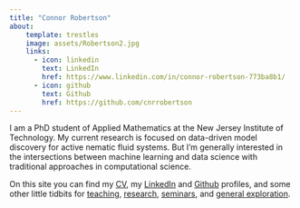 ```yaml
---
title: "Connor Robertson"
about:
    template: trestles
    image: assets/Robertson2.jpg
    links:
      - icon: linkedin
        text: LinkedIn
        href: https://www.linkedin.com/in/connor-robertson-773ba8b1/
      - icon: github
        text: Github
        href: https://github.com/cnrrobertson
---
```


I am a PhD student of Applied Mathematics at the New Jersey Institute of Technology.
My current research is focused on data-driven model discovery for active nematic fluid systems.
But I'm generally interested in the intersections between machine learning and data science with traditional approaches in computational science.

<!-- I am also fascinated by the topics of public infrastructure and agriculture, although they are quite unrelated to my current work. -->
<!-- Honestly, I'm interested in most topics once I get chatting, so please reach out! -->

On this site you can find my [CV](assets/CV_Connor_Robertson_5_22.pdf), my [LinkedIn](https://www.linkedin.com/in/connor-robertson-773ba8b1/) and [Github](https://github.com/cnrrobertson) profiles, and some other little tidbits for [teaching](teaching/teaching.html), [research](research/research.html), [seminars](other/machinelearning_optimization_seminar/workshop1_intro.qmd), and [general exploration](other/fun/fun.qmd).

<!-- ## Education -->
<!---->
<!-- **PhD in Applied Mathematics** | Sep 2018 - Now |  -->
<!-- New Jersey Institute of Technology | Newark, NJ -->
<!---->
<!-- **B.S. in Applied and Computational Mathematics** | Sep 2012 - Apr 2018 |  -->
<!-- Brigham Young University | Provo, UT -->

